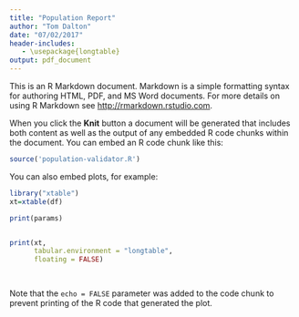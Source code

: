 ```yaml
---
title: "Population Report"
author: "Tom Dalton"
date: "07/02/2017"
header-includes:
   - \usepackage{longtable}
output: pdf_document
---
```


This is an R Markdown document. Markdown is a simple formatting syntax for authoring HTML, PDF, and MS Word documents. For more details on using R Markdown see <http://rmarkdown.rstudio.com>.

When you click the **Knit** button a document will be generated that includes both content as well as the output of any embedded R code chunks within the document. You can embed an R code chunk like this:

```r
source('population-validator.R')
```

You can also embed plots, for example:

```r
library("xtable")
xt=xtable(df)

print(params)


print(xt,
      tabular.environment = "longtable",
      floating = FALSE)

  
```
Note that the `echo = FALSE` parameter was added to the code chunk to prevent printing of the R code that generated the plot.
